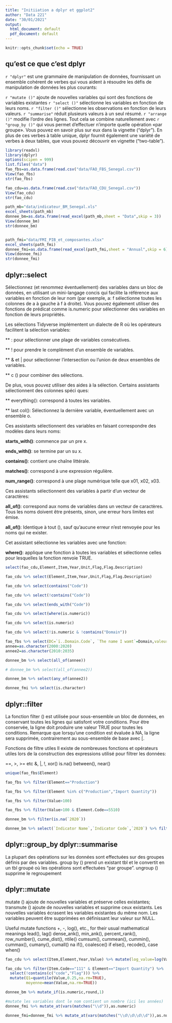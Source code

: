 ```yaml
---
title: "Initiiation a dplyr et ggplot2"
author: "Data 221"
date: "30/01/2021"
output:
  html_document: default
  pdf_document: default
---
```


```r
knitr::opts_chunk$set(echo = TRUE)
```

## qu'est ce que c'est dplyr

`r "dplyr"` est une grammaire de manipulation de données, fournissant un ensemble cohérent de verbes qui vous aident à résoudre les défis de manipulation de données les plus courants:

`r "mutate ()"` ajoute de nouvelles variables qui sont des fonctions de variables existantes
`r "select ()"` sélectionne les variables en fonction de leurs noms.
`r "filter ()"` sélectionne les observations en fonction de leurs valeurs.
`r "summarise"` réduit plusieurs valeurs à un seul résumé.
`r "arrange ()"` modifie l'ordre des lignes.
Tout cela se combine naturellement avec `r "group_by ()"` qui vous permet d'effectuer n'importe quelle opération «par groupe». Vous pouvez en savoir plus sur eux dans la vignette ("dplyr"). En plus de ces verbes à table unique, dplyr fournit également une variété de verbes à deux tables, que vous pouvez découvrir en vignette ("two-table").

```r

library(readxl)
library(dplyr)
options(scipen = 999)
list.files("data")
fao_fbs=as.data.frame(read.csv("data/FAO_FBS_Senegal.csv"))
View(fao_fbs)
str(fao_fbs)

fao_cdu=as.data.frame(read.csv("data/FAO_CDU_Senegal.csv"))
View(fao_cdu)
str(fao_cdu)

path_mb="data/indicateur_BM_Senegal.xls"
excel_sheets(path_mb)
donnee_bm=as.data.frame(read_excel(path_mb,sheet = "Data",skip = 3))
View(donnee_bm)
str(donnee_bm)


path_fmi="data/FMI_PIB_et_composantes.xlsx"
excel_sheets(path_fmi)
donnee_fmi=as.data.frame(read_excel(path_fmi,sheet = "Annual",skip = 6))
View(donnee_fmi)
str(donnee_fmi)
```

## dplyr::select

Sélectionnez (et renommez éventuellement) des variables dans un bloc de données, en utilisant un mini-langage concis qui facilite la référence aux variables en fonction de leur nom (par exemple, a: f sélectionne toutes les colonnes de a à gauche à f à droite). Vous pouvez également utiliser des fonctions de prédicat comme is.numeric pour sélectionner des variables en fonction de leurs propriétés.


Les sélections Tidyverse implémentent un dialecte de R où les opérateurs facilitent la sélection
variables:

** : pour sélectionner une plage de variables consécutives.

** ! pour prendre le complément d'un ensemble de variables.

** & et | pour sélectionner l'intersection ou l'union de deux ensembles de variables.

** c () pour combiner des sélections.

De plus, vous pouvez utiliser des aides à la sélection. Certains assistants sélectionnent des colonnes spéci ques:


** everything(): correspond à toutes les variables.

** last col(): Sélectionnez la dernière variable, éventuellement avec un ensemble o.


Ces assistants sélectionnent des variables en faisant correspondre des modèles dans leurs noms:

**starts_with()**: commence par un pre x.

**ends_with()**: se termine par un su x.

**contains()**: contient une chaîne littérale.
 
**matches()**: correspond à une expression régulière.

**num_range()**: correspond à une plage numérique telle que x01, x02, x03.

Ces assistants sélectionnent des variables à partir d'un vecteur de caractères:

**all_of()**: correspond aux noms de variables dans un vecteur de caractères. Tous les noms doivent être présents, sinon, une erreur hors limites est émise.

**all_of()**: Identique à tout (), sauf qu'aucune erreur n'est renvoyée pour les noms qui ne
exister.

Cet assistant sélectionne les variables avec une fonction:

**where()**: applique une fonction à toutes les variables et sélectionne celles pour lesquelles la fonction
renvoie TRUE.


```r

select(fao_cdu,Element,Item,Year,Unit,Flag,Flag.Description)

fao_cdu %>% select(Element,Item,Year,Unit,Flag,Flag.Description)

fao_cdu %>% select(contains("Code"))

fao_cdu %>% select(!contains("Code"))

fao_cdu %>% select(ends_with("Code"))

fao_cdu %>% select(where(is.numeric))

fao_cdu %>% select(is.numeric)

fao_cdu %>% select(!is.numeric & !contains("Domain"))

fao_fbs %>% select(DC=`ï..Domain.Code`, `The name I wamt`=Domain,valeur=Value)
annee=as.character(2000:2020)
annee2=as.character(2010:2035)

donnee_bm %>% select(all_of(annee))

# donnee_bm %>% select(all_of(annee2))

donnee_bm %>% select(any_of(annee2))

donnee_fmi %>% select(is.character)


```


## dplyr::filter

La fonction filter () est utilisée pour sous-ensemble un bloc de données, en conservant toutes les lignes qui satisfont votre conditions. Pour être conservée, la ligne doit produire une valeur TRUE pour toutes les conditions. Remarque que lorsqu'une condition est évaluée à NA, la ligne sera supprimée, contrairement au sous-ensemble de base avec
[.

Fonctions de filtre utiles
Il existe de nombreuses fonctions et opérateurs utiles lors de la construction des expressions
utilisé pour filtrer les données:

 ==, >, >= etc
 &, |, !, xor()
 is.na()
 between(), near()

```r

unique(fao_fbs$Element)

fao_fbs %>% filter(Element=="Production")

fao_fbs %>% filter(Element %in% c("Production","Import Quantity"))

fao_fbs %>% filter(Value>100)

fao_fbs %>% filter(Value>100 & Element.Code==5510)

donnee_bm %>% filter(is.na(`2020`))

donnee_bm %>% select(`Indicator Name`,`Indicator Code`,`2020`) %>% filter(is.na(`2020`))

```

## dplyr::group_by dplyr::summarise

La plupart des opérations sur les données sont effectuées sur des groupes définis par des variables. group by () prend un existant
tbl et le convertit en un tbl groupé où les opérations sont effectuées "par groupe".
ungroup () supprime le regroupement


## dplyr::mutate

mutate () ajoute de nouvelles variables et préserve celles existantes; transmute () ajoute de nouvelles variables
et supprime ceux existants. Les nouvelles variables écrasent les variables existantes du même nom.
Les variables peuvent être supprimées en définissant leur valeur sur NULL.

Useful mutate functions
 +, -, log(), etc., for their usual mathematical meanings
 lead(), lag()
 dense_ank(), min_ank(), percent_rank(), row_number(), cume_dist(), ntile()
 cumsum(), cummean(), cummin(), cummax(), cumany(), cumall()
 na if(), coalesce()
 if else(), recode(), case when()

```r

fao_cdu %>% select(Item,Element,Year,Value) %>% mutate(log_value=log(Value))

fao_cdu %>% filter(Item.Code=="111" & Element=="Import Quantity") %>%  
  select(!contains(c("code","Flag"))) %>% 
  mutate(Q1=quantile(Value,0.25,na.rm=TRUE),
         moyenne=mean(Value,na.rm=TRUE))

donnee_bm %>% mutate_if(is.numeric,round,1)

#mutate les variables dont le nom contient un nombre (ici les années)
donnee_fmi %>% mutate_at(vars(matches("\\d")),as.numeric)

donnee_fmi=donnee_fmi %>% mutate_at(vars(matches("\\d\\d\\d\\d")),as.numeric)


```

